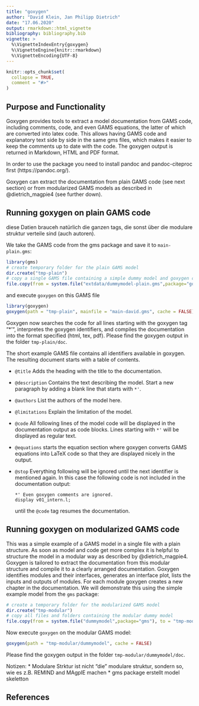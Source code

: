 ```yaml
---
title: "goxygen"
author: "David Klein, Jan Philipp Dietrich"
date: "17.06.2020"
output: rmarkdown::html_vignette
bibliography: bibliography.bib
vignette: >
  %\VignetteIndexEntry{goxygen}
  %\VignetteEngine{knitr::rmarkdown}
  %\VignetteEncoding{UTF-8}
---
```


```r
knitr::opts_chunk$set(
  collapse = TRUE,
  comment = "#>"
)
```

## Purpose and Functionality

Goxygen provides tools to extract a model documentation from GAMS code, including comments, code, and even GAMS equations, the latter of which are converted into latex code. This allows having GAMS code and explanatory text side by side in the same gms files, which makes it easier to keep the comments up to date with the code. The goxygen output is returned in Markdown, HTML and PDF format.

In order to use the package you need to install pandoc and pandoc-citeproc first (https://pandoc.org/).

Goxygen can extract the documentation from plain GAMS code (see next section) or from modularized GAMS models as described in @dietrich_magpie4 (see further down).

## Running goxygen on plain GAMS code

diese Datien brauceh natürlich die ganzen tags, die sonst über die modulare struktur verteile sind (auch autoren).

We take the GAMS code from the gms package and save it to `main-plain.gms`:

```r
library(gms)
# create temporary folder for the plain GAMS model
dir.create("tmp-plain")
# copy a single GAMS file containing a simple dummy model and goxygen comments 
file.copy(from = system.file("extdata/dummymodel-plain.gms",package="goxygen"), to = "tmp-plain/main.gms")
```

and execute `goxygen` on this GAMS file

```r
library(goxygen)
goxygen(path = "tmp-plain", mainfile = "main-david.gms", cache = FALSE)
```

Goxygen now searches the code for all lines starting with the goxygen tag "*'", interpretes the goxygen identifiers, and compiles the documentation into the format specified (html, tex, pdf). Please find the goxygen output in the folder `tmp-plain/doc`.

The short example GAMS file contains all identifiers available in goxygen. The resulting document starts with a table of contents.

* `@title` Adds the heading with the title to the documentation.

* `@description` Contains the text describing the model. Start a new paragraph by adding a blank line that starts with `*'`.

* `@authors` List the authors of the model here.

* `@limitations` Explain the limitation of the model.

* `@code` All following lines of the model code will be displayed in the documentation output as code blocks. Lines starting with `*'` will be displayed as regular text.

* `@equations` starts the equation section where goxygen converts GAMS equations into LaTeX code so that they are displayed nicely in the output.

* `@stop` Everything following will be ignored until the next identifier is mentioned again. In this case the following code is not included in the documentation output:

    ```
    *' Even goxygen comments are ignored.
    display v01_intern.l;
    ```
    until the `@code` tag resumes the documentation.

## Running goxygen on modularized GAMS code

This was a simple example of a GAMS model in a single file with a plain structure. As soon as model and code get more complex it is helpful to structure the model in a modular way as described by @dietrich_magpie4. Goxygen is tailored to extract the documentation from this modular structure and compile it to a clearly arranged documentation. Goxygen 
identifies modules and their interfaces, generates an interface plot, lists the inputs and outputs of modules. For each module goxygen creates a new chapter in the documentation. We will demonstrate this using the simple example model from the `gms` package:

```r
# create a temporary folder for the modularized GAMS model
dir.create("tmp-modular")
# copy all files and folders containing the modular dummy model
file.copy(from = system.file("dummymodel",package="gms"), to = "tmp-modular", recursive = TRUE)
```

Now execute `goxygen` on the modular GAMS model:

```r
goxygen(path = "tmp-modular/dummymodel", cache = FALSE)
```

Please find the goxygen output in the folder `tmp-modular/dummymodel/doc`.
 
Notizen: 
* Modulare Strktur ist nicht "die" modulare struktur, sondern so, wie es z.B. REMIND and MAgpIE machen
* gms package erstellt model skeletton

## References